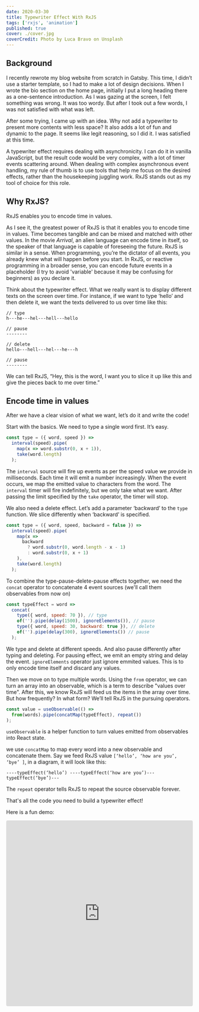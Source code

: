 ```yaml
---
date: 2020-03-30
title: Typewriter Effect With RxJS
tags: ['rxjs', 'animation']
published: true
cover: ./cover.jpg
coverCredit: Photo by Luca Bravo on Unsplash
---
```


## Background

I recently rewrote my blog website from scratch in Gatsby. This time, I didn’t use a starter template, so I had to make a lot of design decisions. When I wrote the bio section on the home page, initially I put a long heading there as a one-sentence introduction. As I was gazing at the screen, I felt something was wrong. It was too wordy. But after I took out a few words, I was not satisfied with what was left.

After some trying, I came up with an idea. Why not add a typewriter to present more contents with less space? It also adds a lot of fun and dynamic to the page. It seems like legit reasoning, so I did it. I was satisfied at this time.

A typewriter effect requires dealing with asynchronicity. I can do it in vanilla JavaScript, but the result code would be very complex, with a lot of timer events scattering around. When dealing with complex asynchronous event handling, my rule of thumb is to use tools that help me focus on the desired effects, rather than the housekeeping juggling work. RxJS stands out as my tool of choice for this role.

## Why RxJS?

<Callout>RxJS enables you to encode time in values.</Callout>

As I see it, the greatest power of RxJS is that it enables you to encode time in values. Time becomes tangible and can be mixed and matched with other values. In the movie _Arrival_, an alien language can encode time in itself, so the speaker of that language is capable of foreseeing the future. RxJS is similar in a sense. When programming, you’re the dictator of all events, you already knew what will happen before you start. In RxJS, or reactive programming in a broader sense, you can encode future events in a placeholder (I try to avoid 'variable' because it may be confusing for beginners) as you declare it.

Think about the typewriter effect. What we really want is to display different texts on the screen over time. For instance, if we want to type ‘hello’ and then delete it, we want the texts delivered to us over time like this:

```
// type
h---he---hel---hell---hello

// pause
--------

// delete
hello---hell---hel---he---h

// pause
--------
```

We can tell RxJS, “Hey, this is the word, I want you to slice it up like this and give the pieces back to me over time.”

## Encode time in values

After we have a clear vision of what we want, let’s do it and write the code!

Start with the basics. We need to type a single word first. It’s easy.

```javascript
const type = ({ word, speed }) =>
  interval(speed).pipe(
    map(x => word.substr(0, x + 1)),
    take(word.length)
  );
```

The `interval` source will fire up events as per the speed value we provide in milliseconds. Each time it will emit a number increasingly. When the event occurs, we map the emitted value to characters from the word. The `interval` timer will fire indefinitely, but we only take what we want. After passing the limit specified by the `take` operator, the timer will stop.

We also need a delete effect. Let’s add a parameter ‘backward’ to the `type` function. We slice differently when ‘backward’ is specified.

```javascript
const type = ({ word, speed, backward = false }) =>
  interval(speed).pipe(
    map(x =>
      backward
        ? word.substr(0, word.length - x - 1)
        : word.substr(0, x + 1)
    ),
    take(word.length)
  );
```

To combine the type-pause-delete-pause effects together, we need the `concat` operator to concatenate 4 event sources (we'll call them observables from now on)

```javascript
const typeEffect = word =>
  concat(
    type({ word, speed: 70 }), // type
    of('').pipe(delay(1500), ignoreElements()), // pause
    type({ word, speed: 30, backward: true }), // delete
    of('').pipe(delay(300), ignoreElements()) // pause
  );
```

We type and delete at different speeds. And also pause differently after typing and deleting. For pausing effect, we emit an empty string and delay the event. `ignoreElements` operator just ignore emmited values. This is to only encode time itself and discard any values.

Then we move on to type multiple words. Using the `from` operator, we can turn an array into an observable, which is a term to describe "values over time". After this, we know RxJS will feed us the items in the array over time. But how frequently? In what form? We’ll tell RxJS in the pursuing operators.

```javascript
const value = useObservable(() =>
  from(words).pipe(concatMap(typeEffect), repeat())
);
```

`useObservable` is a helper function to turn values emitted from observables into React state.

we use `concatMap` to map every word into a new observable and concatenate them. Say we feed RxJS value `[‘hello’, ‘how are you’, ‘bye’ ]`, in a diagram, it will look like this:

```
----typeEffect(‘hello’) ----typeEffect(‘how are you’)---typeEffect(‘bye’)---
```

The `repeat` operator tells RxJS to repeat the source observable forever.

That's all the code you need to build a typewriter effect!

Here is a fun demo:

<iframe
  src="https://codesandbox.io/embed/youthful-waterfall-0l39l?fontsize=14&hidenavigation=1&theme=dark"
  style="width:100%; height:500px; border:0; border-radius: 4px; overflow:hidden;"
  title="khaleesi-typewrier"
  allow="geolocation; microphone; camera; midi; vr; accelerometer; gyroscope; payment; ambient-light-sensor; encrypted-media; usb"
  sandbox="allow-modals allow-forms allow-popups allow-scripts allow-same-origin"></iframe>
